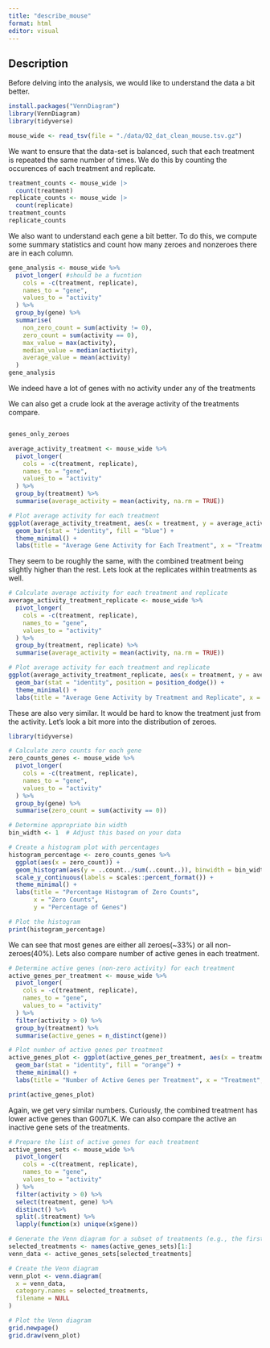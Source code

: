 ```yaml
---
title: "describe_mouse"
format: html
editor: visual
---
```


## Description

Before delving into the analysis, we would like to understand the data a bit better.

```r
install.packages("VennDiagram")
library(VennDiagram)
library(tidyverse)

mouse_wide <- read_tsv(file = "./data/02_dat_clean_mouse.tsv.gz")
```

We want to ensure that the data-set is balanced, such that each treatment is repeated the same number of times. We do this by counting the occurences of each treatment and replicate.

```r
treatment_counts <- mouse_wide |>
  count(treatment)
replicate_counts <- mouse_wide |>
  count(replicate)
treatment_counts
replicate_counts
```

We also want to understand each gene a bit better. To do this, we compute some summary statistics and count how many zeroes and nonzeroes there are in each column.

```r
gene_analysis <- mouse_wide %>%
  pivot_longer( #should be a fucntion
    cols = -c(treatment, replicate),
    names_to = "gene",
    values_to = "activity"
  ) %>%
  group_by(gene) %>%
  summarise(
    non_zero_count = sum(activity != 0),
    zero_count = sum(activity == 0),
    max_value = max(activity),
    median_value = median(activity),
    average_value = mean(activity)
  )
gene_analysis
```

We indeed have a lot of genes with no activity under any of the treatments

We can also get a crude look at the average activity of the treatments compare.

```r

```

```r

genes_only_zeroes
```

```r
average_activity_treatment <- mouse_wide %>%
  pivot_longer(
    cols = -c(treatment, replicate),
    names_to = "gene",
    values_to = "activity"
  ) %>%
  group_by(treatment) %>%
  summarise(average_activity = mean(activity, na.rm = TRUE))

# Plot average activity for each treatment
ggplot(average_activity_treatment, aes(x = treatment, y = average_activity)) +
  geom_bar(stat = "identity", fill = "blue") +
  theme_minimal() +
  labs(title = "Average Gene Activity for Each Treatment", x = "Treatment", y = "Average Activity")
```

They seem to be roughly the same, with the combined treatment being slightly higher than the rest. Lets look at the replicates within treatments as well.

```r
# Calculate average activity for each treatment and replicate
average_activity_treatment_replicate <- mouse_wide %>%
  pivot_longer(
    cols = -c(treatment, replicate),
    names_to = "gene",
    values_to = "activity"
  ) %>%
  group_by(treatment, replicate) %>%
  summarise(average_activity = mean(activity, na.rm = TRUE))

# Plot average activity for each treatment and replicate
ggplot(average_activity_treatment_replicate, aes(x = treatment, y = average_activity, fill = replicate)) +
  geom_bar(stat = "identity", position = position_dodge()) +
  theme_minimal() +
  labs(title = "Average Gene Activity by Treatment and Replicate", x = "Treatment", y = "Average Activity")

```

These are also very similar. It would be hard to know the treatment just from the activity. Let's look a bit more into the distribution of zeroes.

```r
library(tidyverse)

# Calculate zero counts for each gene
zero_counts_genes <- mouse_wide %>%
  pivot_longer(
    cols = -c(treatment, replicate),
    names_to = "gene",
    values_to = "activity"
  ) %>%
  group_by(gene) %>%
  summarise(zero_count = sum(activity == 0))

# Determine appropriate bin width
bin_width <- 1  # Adjust this based on your data

# Create a histogram plot with percentages
histogram_percentage <- zero_counts_genes %>%
  ggplot(aes(x = zero_count)) +
  geom_histogram(aes(y = ..count../sum(..count..)), binwidth = bin_width, fill = "green") +
  scale_y_continuous(labels = scales::percent_format()) +
  theme_minimal() +
  labs(title = "Percentage Histogram of Zero Counts",
       x = "Zero Counts",
       y = "Percentage of Genes")

# Plot the histogram
print(histogram_percentage)


```

We can see that most genes are either all zeroes(\~33%) or all non-zeroes(40%). Lets also compare number of active genes in each treatment.

```r

# Determine active genes (non-zero activity) for each treatment
active_genes_per_treatment <- mouse_wide %>%
  pivot_longer(
    cols = -c(treatment, replicate),
    names_to = "gene",
    values_to = "activity"
  ) %>%
  filter(activity > 0) %>%
  group_by(treatment) %>%
  summarise(active_genes = n_distinct(gene))

# Plot number of active genes per treatment
active_genes_plot <- ggplot(active_genes_per_treatment, aes(x = treatment, y = active_genes)) +
  geom_bar(stat = "identity", fill = "orange") +
  theme_minimal() +
  labs(title = "Number of Active Genes per Treatment", x = "Treatment", y = "Number of Active Genes")

print(active_genes_plot)

```

Again, we get very similar numbers. Curiously, the combined treatment has lower active genes than G007LK. 
We can also compare the active an inactive gene sets of the treatments.

```r


# Prepare the list of active genes for each treatment
active_genes_sets <- mouse_wide %>%
  pivot_longer(
    cols = -c(treatment, replicate),
    names_to = "gene",
    values_to = "activity"
  ) %>%
  filter(activity > 0) %>%
  select(treatment, gene) %>%
  distinct() %>%
  split(.$treatment) %>%
  lapply(function(x) unique(x$gene))

# Generate the Venn diagram for a subset of treatments (e.g., the first three)
selected_treatments <- names(active_genes_sets)[1:]
venn_data <- active_genes_sets[selected_treatments]

# Create the Venn diagram
venn_plot <- venn.diagram(
  x = venn_data,
  category.names = selected_treatments,
  filename = NULL
)

# Plot the Venn diagram
grid.newpage()
grid.draw(venn_plot)

```
